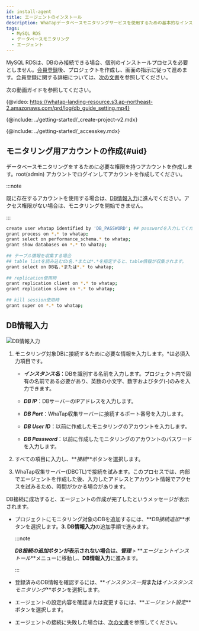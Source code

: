 ```yaml
---
id: install-agent
title: エージェントのインストール
description: WhaTapデータベースモニタリングサービスを使用するための基本的なインストール方法について説明します。
tags:
  - MySQL RDS
  - データベースモニタリング
  - エージェント
---
```



MySQL RDSは、DBのみ接続できる場合、個別のインストールプロセスを必要としません。[会員登録](https://www.whatap.io/ko/signup/)後、プロジェクトを作成し、画面の指示に従って進めます。会員登録に関する詳細については、[次の文書](account/account-manage)を参照してください。

次の動画ガイドを参照してください。

{@video: https://whatap-landing-resource.s3.ap-northeast-2.amazonaws.com/prd/log/db_guide_setting.mp4}

{@include: ../getting-started/_create-project-v2.mdx}  

{@include: ../getting-started/_accesskey.mdx}

## モニタリング用アカウントの作成{#uid}

データベースモニタリングをするために必要な権限を持つアカウントを作成します。root(admin) アカウントでログインしてアカウントを作成してください。

:::note

既に存在するアカウントを使用する場合は、[DB情報入力](#create-db-user)に進んでください。アクセス権限がない場合は、モニタリングを開始できません。

:::

```bash showLineNumbers
create user whatap identified by 'DB_PASSWORD'; ## passwordを入力してください。
grant process on *.* to whatap;
grant select on performance_schema.* to whatap;
grant show databases on *.* to whatap;
 
## テーブル情報を収集する場合
## table listを読み込むdb名.*または*.*を指定すると、table情報が収集されます。
grant select on DB名.*または*.* to whatap;
 
## replication使用時
grant replication client on *.* to whatap;
grant replication slave on *.* to whatap;
 
## kill session使用時
grant super on *.* to whatap;
```

## DB情報入力

![DB情報入力](/img/mysql-rds-db-info.png)

1.  モニタリング対象DBに接続するために必要な情報を入力します。<span class='vslow'>\*</span>は必須入力項目です。

    -   **_インスタンス名_**：DBを識別する名前を入力します。プロジェクト内で固有の名前である必要があり、英数の小文字、数字およびタグ(-)のみを入力できます。

    -   **_DB IP_**：DBサーバーのIPアドレスを入力します。

    -   **_DB Port_**：WhaTap収集サーバーに接続するポート番号を入力します。

    -   **_DB User ID_**：以前に作成したモニタリングのアカウントを入力します。

    -   **_DB Password_**：以前に作成したモニタリングのアカウントのパスワードを入力します。

2.  すべての項目に入力し、**_接続_**ボタンを選択します。

3.  WhaTap収集サーバー(DBCTL)で接続を試みます。このプロセスでは、内部でエージェントを作成した後、入力したアドレスとアカウント情報でアクセスを試みるため、時間がかかる場合があります。

DB接続に成功すると、エージェントの作成が完了したというメッセージが表示されます。

-   プロジェクトにモニタリング対象のDBを追加するには、**_DB接続追加_**ボタンを選択します。**3. DB情報入力**の追加手順で進みます。

    :::note

    **_DB接続の追加_**ボタンが表示されない場合は、**_管理_** > **_エージェントインストール_**メニューに移動し、**DB情報入力**に進みます。

    :::

-   登録済みのDB情報を確認するには、**_インスタンス一覧_**または**_インスタンスモニタリング_**ボタンを選択します。

-   エージェントの設定内容を確認または変更するには、**_エージェント設定_**ボタンを選択します。

-   エージェントの接続に失敗した場合は、[次の文書](troubleshooting)を参照してください。
